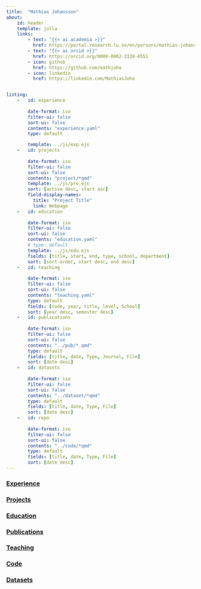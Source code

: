 ```yaml
---
title:  "Mathias Johansson"
about:
    id: header
    template: jolla
    links:
        - text: "{{< ai academia >}}"
          href: https://portal.research.lu.se/en/persons/mathias-johansson
        - text: "{{< ai orcid >}}"
          href: https://orcid.org/0000-0002-3338-0551
        - icon: github
          href: https://github.com/mathjoha
        - icon: linkedin
          href: https://linkedin.com/MathiasJoha


listing:
    -   id: experience
        
        date-format: iso
        filter-ui: false
        sort-ui: false
        contents: "experience.yaml"
        type: default

        template: ../js/exp.ejs
    -   id: projects
        
        date-format: iso
        filter-ui: false
        sort-ui: false
        contents: "project/*qmd"
        template: ../js/pro.ejs
        sort: [active desc, start asc]
        field-display-names:
          title: "Project Title"
          link: Webpage
    -   id: education
        
        date-format: iso
        filter-ui: false
        sort-ui: false
        contents: "education.yaml"
        # type: default
        template: ../js/edu.ejs
        fields: [title, start, end, type, school, department]
        sort: [sort-order, start desc, end desc]
    -   id: teaching
        
        date-format: iso
        filter-ui: false
        sort-ui: false
        contents: "teaching.yaml"
        type: default
        fields: [code, year, title, level, School]
        sort: [year desc, semester desc]
    -   id: publications
        
        date-format: iso
        filter-ui: false
        sort-ui: false
        contents: "../pub/*.qmd"
        type: default
        fields: [title, date, Type, Journal, File]
        sort: [date desc]
    -   id: datasets
        
        date-format: iso
        filter-ui: false
        sort-ui: false
        contents: "../dataset/*qmd"
        type: default
        fields: [title, date, Type, File]
        sort: [date desc]
    -   id: repo
        
        date-format: iso
        filter-ui: false
        sort-ui: false
        contents: "../code/*qmd"
        type: default
        fields: [title, date, Type, File]
        sort: [date desc]
---
```


::: { #header }
:::

### [Experience](experience.html)
::: { #experience }
:::

### [Projects](projects.html)
::: { #projects }
:::

### [Education](education.html)
::: { #education }
:::

### [Publications](../output.html)
::: { #publications }
:::

### [Teaching](teaching.html)
::: { #teaching }
:::

### [Code](../code.html)
::: { #repo }
:::

### [Datasets](output.html)
:::{ #datasets }
:::
